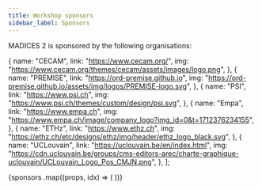 ```yaml
---
title: Workshop sponsors
sidebar_label: Sponsors
---
```



MADICES 2 is sponsored by the following organisations:

  {
    name: "CECAM",
    link: "https://www.cecam.org/",
    img: "https://www.cecam.org/themes/cecam/assets/images/logo.png",
  },
  {
    name: "PREMISE",
    link: "https://ord-premise.github.io",
    img: "https://ord-premise.github.io/assets/img/logos/PREMISE-logo.svg",
  },
  {
    name: "PSI",
    link: "https://www.psi.ch",
    img: "https://www.psi.ch/themes/custom/design/psi.svg",
  },
  {
    name: "Empa",
    link: "https://www.empa.ch",
    img: "https://www.empa.ch/image/company_logo?img_id=0&t=1712376234155",
  },
  {
    name: "ETHz",
    link: "https://www.ethz.ch",
    img: "https://ethz.ch/etc/designs/ethz/img/header/ethz_logo_black.svg",
  },
  {
    name: "UCLouvain",
    link: "https://uclouvain.be/en/index.html",
    img: "https://cdn.uclouvain.be/groups/cms-editors-arec/charte-graphique-uclouvain/UCLouvain_Logo_Pos_CMJN.png",
  },
];

<div className="container">
  <div className="row">
    {sponsors
      .map((props, idx) => (
        <Sponsor key={idx} {...props} />
      ))}
  </div>
</div>
